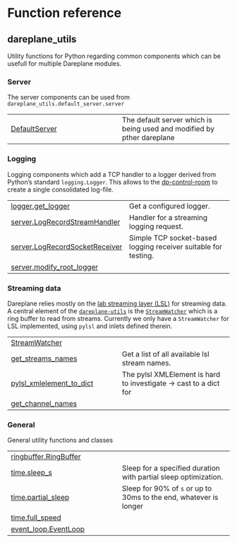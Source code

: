 # Function reference {.reference .reference-index}

## dareplane_utils

Utility functions for Python regarding common components which can be usefull for multiple Dareplane modules.

### Server

The server components can be used from `dareplane_utils.default_server.server`

| | |
| --- | --- |
| [DefaultServer](DefaultServer.qmd#dareplane_utils.default_server.server.DefaultServer) | The default server which is being used and modified by pther dareplane |

### Logging

Logging components which add a TCP handler to a logger derived from Python's standard `logging.Logger`. This allows to 
the [dp-control-room](https://github.com/bsdlab/dp-control-room) to create a single consolidated log-file.


| | |
| --- | --- |
| [logger.get_logger](logger.get_logger.qmd#dareplane_utils.logging.logger.get_logger) | Get a configured logger. |
| [server.LogRecordStreamHandler](server.LogRecordStreamHandler.qmd#dareplane_utils.logging.server.LogRecordStreamHandler) | Handler for a streaming logging request. |
| [server.LogRecordSocketReceiver](server.LogRecordSocketReceiver.qmd#dareplane_utils.logging.server.LogRecordSocketReceiver) | Simple TCP socket-based logging receiver suitable for testing. |
| [server.modify_root_logger](server.modify_root_logger.qmd#dareplane_utils.logging.server.modify_root_logger) |  |

### Streaming data

Dareplane relies mostly on the [lab streaming layer (LSL)](https://labstreaminglayer.org/#/) for streaming data. A central element of the  [`dareplane-utils`](https://pypi.org/project/dareplane-utils/) 
is the [`StreamWatcher`](https://github.com/matthiasdold/dareplane-pyutils/blob/main/src/dareplane_utils/stream_watcher/lsl_stream_watcher.py) which is a ring buffer to read from streams. Currently we only
have a `StreamWatcher` for LSL implemented, using `pylsl` and inlets defined therein.


| | |
| --- | --- |
| [StreamWatcher](StreamWatcher.qmd#dareplane_utils.stream_watcher.lsl_stream_watcher.StreamWatcher) |  |
| [get_streams_names](get_streams_names.qmd#dareplane_utils.stream_watcher.lsl_stream_watcher.get_streams_names) | Get a list of all available lsl stream names. |
| [pylsl_xmlelement_to_dict](pylsl_xmlelement_to_dict.qmd#dareplane_utils.stream_watcher.lsl_stream_watcher.pylsl_xmlelement_to_dict) | The pylsl XMLElement is hard to investigate -> cast to a dict for |
| [get_channel_names](get_channel_names.qmd#dareplane_utils.stream_watcher.lsl_stream_watcher.get_channel_names) |  |

### General

General utility functions and classes


| | |
| --- | --- |
| [ringbuffer.RingBuffer](ringbuffer.RingBuffer.qmd#dareplane_utils.general.ringbuffer.RingBuffer) |  |
| [time.sleep_s](time.sleep_s.qmd#dareplane_utils.general.time.sleep_s) | Sleep for a specified duration with partial sleep optimization. |
| [time.partial_sleep](time.partial_sleep.qmd#dareplane_utils.general.time.partial_sleep) | Sleep for 90% of `s` or up to 30ms to the end, whatever is longer |
| [time.full_speed](time.full_speed.qmd#dareplane_utils.general.time.full_speed) |  |
| [event_loop.EventLoop](event_loop.EventLoop.qmd#dareplane_utils.general.event_loop.EventLoop) |  |
